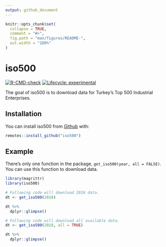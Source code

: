 ```yaml
---
output: github_document
---
```


<!-- README.md is generated from README.Rmd. Please edit that file -->

```r
knitr::opts_chunk$set(
  collapse = TRUE,
  comment = "#>",
  fig.path = "man/figures/README-",
  out.width = "100%"
)
```

# iso500

<!-- badges: start -->
[![R-CMD-check](https://github.com/emraher/iso500/workflows/R-CMD-check/badge.svg)](https://github.com/emraher/iso500/actions)
[![Lifecycle: experimental](https://img.shields.io/badge/lifecycle-experimental-orange.svg)](https://lifecycle.r-lib.org/articles/stages.html#experimental)
<!-- badges: end -->

The goal of iso500 is to download data for Turkey's Top 500 Industrial Enterprises.

## Installation

You can install iso500 from [Github](https://github.com/emraher/iso500) with:

``` r
remotes::install_github("iso500")
```

## Example

There's only one function in the package, `get_iso500(year, all = FALSE)`. You can use this function to download data.

```r
library(magrittr)
library(iso500)

# Following code will download 2018 data.
dt <- get_iso500(2018)

dt %>% 
  dplyr::glimpse()

# Following code will download all available data.
dt <- get_iso500(2018, all = TRUE)

dt %>% 
  dplyr::glimpse()

```


